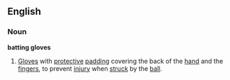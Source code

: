 ==English==
===Noun===
'''batting gloves'''
#{{Cricket}} [[Glove]]s with [[protective]] [[padding]] covering the back of the [[hand]] and the [[finger]]s, to prevent [[injury]] when [[struck]] by the [[ball]].